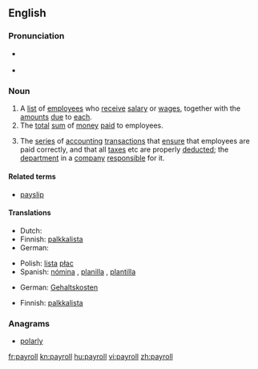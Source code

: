 ==English==

===Pronunciation===
* {{a|UK}} {{IPA|/ˈpeɪɹəʊl/}}
* {{a|US}} {{IPA|/ˈpeɪɹoʊl/}}

{{wikipedia}}

===Noun===
{{en-noun}}

# A [[list]] of [[employee]]s who [[receive]] [[salary]] or [[wages]], together with the [[amount]]s [[due]] to [[each]].
# The [[total]] [[sum]] of [[money]] [[paid]] to employees.
# {{computing}} The [[series]] of [[accounting]] [[transaction]]s that [[ensure]] that employees are paid correctly, and that all [[taxes]] etc are properly [[deducted]]; the [[department]] in a [[company]] [[responsible]] for it.

====Related terms====
* [[payslip]]

====Translations====
{{trans-top|list of employees who receive salary or wages, together with the amounts due to each}}
* Dutch: {{t-|nl|loonlijst}}
* Finnish: [[palkkalista]]
* German: {{t-|de|Gehaltsliste|f}}
{{trans-mid}}
* Polish: [[lista]] [[płac]] {{f}}
* Spanish: [[nómina]] {{f}} {{italbrac|Latin America}}, [[planilla]] {{f}} {{italbrac|Central America}}, [[plantilla]] {{f}} {{italbrac|Spain}}
{{trans-bottom}}

{{trans-top|total sum of money paid to employees}}
* German: [[Gehaltskosten]] {{f}}
{{trans-mid}}
{{trans-bottom}}

{{trans-top|series of accounting transactions that ensure that employees are paid correctly}}
* Finnish: [[palkkalista]]
{{trans-mid}}
{{trans-bottom}}

===Anagrams===
* [[polarly#English|polarly]]

[[fr:payroll]]
[[kn:payroll]]
[[hu:payroll]]
[[vi:payroll]]
[[zh:payroll]]